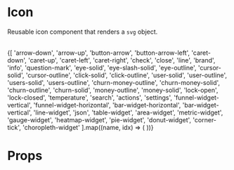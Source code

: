 
<Meta title="Others/Components/Icons" component={Icon} />

# Icon
Reusable icon component that renders a `svg` object.

<br />
<IconGallery>
  {[
    'arrow-down',
    'arrow-up',
    'button-arrow',
    'button-arrow-left',
    'caret-down',
    'caret-up',
    'caret-left',
    'caret-right',
    'check',
    'close',
    'line',
    'brand',
    'info',
    'question-mark',
    'eye-solid',
    'eye-slash-solid',
    'eye-outline',
    'cursor-solid',
    'cursor-outline',
    'click-solid',
    'click-outline',
    'user-solid',
    'user-outline',
    'users-solid',
    'users-outline',
    'churn-money-outline',
    'churn-money-solid',
    'churn-outline',
    'churn-solid',
    'money-outline',
    'money-solid',
    'lock-open',
    'lock-closed',
    'temperature',
    'search',
    'actions',
    'settings',
    'funnel-widget-vertical',
    'funnel-widget-horizontal',
    'bar-widget-horizontal',
    'bar-widget-vertical',
    'line-widget',
    'json',
    'table-widget',
    'area-widget',
    'metric-widget',
    'gauge-widget',
    'heatmap-widget',
    'pie-widget',
    'donut-widget',
    'corner-tick',
    'choropleth-widget'
  ].map((name, idx) => (
    <IconItem
      key={idx}
      name={name}>
        <Icon height={30} width={30} fill={colors.blue['500']} type={name} />
    </IconItem>
  ))}
</IconGallery>

# Props

<Props of={Icon} />
